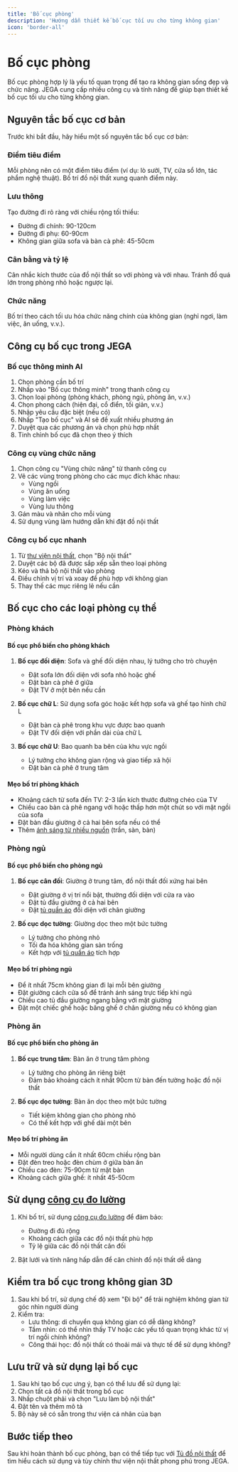 ```yaml
---
title: 'Bố cục phòng'
description: 'Hướng dẫn thiết kế bố cục tối ưu cho từng không gian'
icon: 'border-all'
---
```


# Bố cục phòng

Bố cục phòng hợp lý là yếu tố quan trọng để tạo ra không gian sống đẹp và chức năng. JEGA cung cấp nhiều công cụ và tính năng để giúp bạn thiết kế bố cục tối ưu cho từng không gian.

## Nguyên tắc bố cục cơ bản

Trước khi bắt đầu, hãy hiểu một số nguyên tắc bố cục cơ bản:

### Điểm tiêu điểm

Mỗi phòng nên có một điểm tiêu điểm (ví dụ: lò sưởi, TV, cửa sổ lớn, tác phẩm nghệ thuật). Bố trí đồ nội thất xung quanh điểm này.

### Lưu thông

Tạo đường đi rõ ràng với chiều rộng tối thiểu:
- Đường đi chính: 90-120cm
- Đường đi phụ: 60-90cm
- Không gian giữa sofa và bàn cà phê: 45-50cm

### Cân bằng và tỷ lệ

Cân nhắc kích thước của đồ nội thất so với phòng và với nhau. Tránh đồ quá lớn trong phòng nhỏ hoặc ngược lại.

### Chức năng

Bố trí theo cách tối ưu hóa chức năng chính của không gian (nghỉ ngơi, làm việc, ăn uống, v.v.).

## Công cụ bố cục trong JEGA

### Bố cục thông minh AI

1. Chọn phòng cần bố trí
2. Nhấp vào "Bố cục thông minh" trong thanh công cụ
3. Chọn loại phòng (phòng khách, phòng ngủ, phòng ăn, v.v.)
4. Chọn phong cách (hiện đại, cổ điển, tối giản, v.v.)
5. Nhập yêu cầu đặc biệt (nếu có)
6. Nhấp "Tạo bố cục" và AI sẽ đề xuất nhiều phương án
7. Duyệt qua các phương án và chọn phù hợp nhất
8. Tinh chỉnh bố cục đã chọn theo ý thích

### Công cụ vùng chức năng

1. Chọn công cụ "Vùng chức năng" từ thanh công cụ
2. Vẽ các vùng trong phòng cho các mục đích khác nhau:
   - Vùng ngồi
   - Vùng ăn uống
   - Vùng làm việc
   - Vùng lưu thông
3. Gán màu và nhãn cho mỗi vùng
4. Sử dụng vùng làm hướng dẫn khi đặt đồ nội thất

### Công cụ bố cục nhanh

1. Từ [thư viện nội thất](/trung-tam-huong-dan/vat-lieu-thiet-ke), chọn "Bộ nội thất"
2. Duyệt các bộ đã được sắp xếp sẵn theo loại phòng
3. Kéo và thả bộ nội thất vào phòng
4. Điều chỉnh vị trí và xoay để phù hợp với không gian
5. Thay thế các mục riêng lẻ nếu cần

## Bố cục cho các loại phòng cụ thể

### Phòng khách

#### Bố cục phổ biến cho phòng khách

1. **Bố cục đối diện**: Sofa và ghế đối diện nhau, lý tưởng cho trò chuyện
   - Đặt sofa lớn đối diện với sofa nhỏ hoặc ghế
   - Đặt bàn cà phê ở giữa
   - Đặt TV ở một bên nếu cần

2. **Bố cục chữ L**: Sử dụng sofa góc hoặc kết hợp sofa và ghế tạo hình chữ L
   - Đặt bàn cà phê trong khu vực được bao quanh
   - Đặt TV đối diện với phần dài của chữ L

3. **Bố cục chữ U**: Bao quanh ba bên của khu vực ngồi
   - Lý tưởng cho không gian rộng và giao tiếp xã hội
   - Đặt bàn cà phê ở trung tâm

#### Mẹo bố trí phòng khách

- Khoảng cách từ sofa đến TV: 2-3 lần kích thước đường chéo của TV
- Chiều cao bàn cà phê ngang với hoặc thấp hơn một chút so với mặt ngồi của sofa
- Đặt bàn đầu giường ở cả hai bên sofa nếu có thể
- Thêm [ánh sáng từ nhiều nguồn](/trung-tam-huong-dan/tuy-chinh-noi-that/he-thong-anh-sang) (trần, sàn, bàn)

### Phòng ngủ

#### Bố cục phổ biến cho phòng ngủ

1. **Bố cục cân đối**: Giường ở trung tâm, đồ nội thất đối xứng hai bên
   - Đặt giường ở vị trí nổi bật, thường đối diện với cửa ra vào
   - Đặt tủ đầu giường ở cả hai bên
   - Đặt [tủ quần áo](/trung-tam-huong-dan/tuy-chinh-noi-that/tu-do-noi-that) đối diện với chân giường

2. **Bố cục dọc tường**: Giường dọc theo một bức tường
   - Lý tưởng cho phòng nhỏ
   - Tối đa hóa không gian sàn trống
   - Kết hợp với [tủ quần áo](/trung-tam-huong-dan/tuy-chinh-noi-that/tu-do-noi-that) tích hợp

#### Mẹo bố trí phòng ngủ

- Để ít nhất 75cm không gian đi lại mỗi bên giường
- Đặt giường cách cửa sổ để tránh ánh sáng trực tiếp khi ngủ
- Chiều cao tủ đầu giường ngang bằng với mặt giường
- Đặt một chiếc ghế hoặc băng ghế ở chân giường nếu có không gian

### Phòng ăn

#### Bố cục phổ biến cho phòng ăn

1. **Bố cục trung tâm**: Bàn ăn ở trung tâm phòng
   - Lý tưởng cho phòng ăn riêng biệt
   - Đảm bảo khoảng cách ít nhất 90cm từ bàn đến tường hoặc đồ nội thất

2. **Bố cục dọc tường**: Bàn ăn dọc theo một bức tường
   - Tiết kiệm không gian cho phòng nhỏ
   - Có thể kết hợp với ghế dài một bên

#### Mẹo bố trí phòng ăn

- Mỗi người dùng cần ít nhất 60cm chiều rộng bàn
- Đặt đèn treo hoặc đèn chùm ở giữa bàn ăn
- Chiều cao đèn: 75-90cm từ mặt bàn
- Khoảng cách giữa ghế: ít nhất 45-50cm

## Sử dụng [công cụ đo lường](/trung-tam-huong-dan/thiet-ke-xay-dung/tao-mat-bang)

1. Khi bố trí, sử dụng [công cụ đo lường](/trung-tam-huong-dan/thiet-ke-xay-dung/tao-mat-bang) để đảm bảo:
   - Đường đi đủ rộng
   - Khoảng cách giữa các đồ nội thất phù hợp
   - Tỷ lệ giữa các đồ nội thất cân đối

2. Bật lưới và tính năng hấp dẫn để căn chỉnh đồ nội thất dễ dàng

## Kiểm tra bố cục trong không gian 3D

1. Sau khi bố trí, sử dụng chế độ xem "Đi bộ" để trải nghiệm không gian từ góc nhìn người dùng
2. Kiểm tra:
   - Lưu thông: di chuyển qua không gian có dễ dàng không?
   - Tầm nhìn: có thể nhìn thấy TV hoặc các yếu tố quan trọng khác từ vị trí ngồi chính không?
   - Công thái học: đồ nội thất có thoải mái và thực tế để sử dụng không?

## Lưu trữ và sử dụng lại bố cục

1. Sau khi tạo bố cục ưng ý, bạn có thể lưu để sử dụng lại:
2. Chọn tất cả đồ nội thất trong bố cục
3. Nhấp chuột phải và chọn "Lưu làm bộ nội thất"
4. Đặt tên và thêm mô tả
5. Bộ này sẽ có sẵn trong thư viện cá nhân của bạn

## Bước tiếp theo

Sau khi hoàn thành bố cục phòng, bạn có thể tiếp tục với [Tủ đồ nội thất](/trung-tam-huong-dan/tuy-chinh-noi-that/tu-do-noi-that) để tìm hiểu cách sử dụng và tùy chỉnh thư viện nội thất phong phú trong JEGA.
